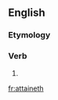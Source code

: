 ==English==

===Etymology===
{{suffix|attain|eth|lang=en}}

===Verb===
{{en-verb form}}

# {{en-archaic third-person singular of|attain}}

[[fr:attaineth]]